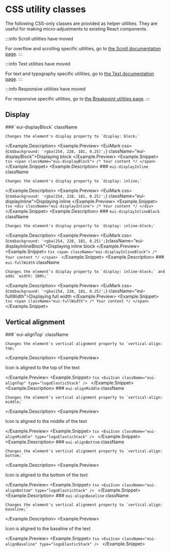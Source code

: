 # CSS utility classes



The following CSS-only classes are provided as helper utilities. They are useful for making micro-adjustments to existing React components.

:::info Scroll utilities have moved

For overflow and scrolling specific utilities, go to [the Scroll documentation page](./scroll/index.mdx).
:::

:::info Text utilities have moved

For text and typography specific utilities, go to [the Text documentation page](../getting-started/theming/utilities/typography.mdx).
:::

:::info Responsive utilities have moved

For responsive specific utilities, go to [the Breakpoint utilities page](../getting-started/theming/utilities/breakpoints.mdx).
:::

## Display

<Example>
  <Example.Description>
    ### `eui-displayBlock` <Badge color="hollow">className</Badge>

    Changes the element's display property to `display: block;`
  </Example.Description>
  <Example.Preview>
    <EuiMark css={css`background: 'rgba(254, 228, 181, 0.25)';`} className="eui-displayBlock">Displaying block</EuiMark>
  </Example.Preview>
  <Example.Snippet>
    ```tsx
    <span className="eui-displayBlock">
    /* Your content */
    </span>
    ```
  </Example.Snippet>
</Example>
<Example>
  <Example.Description>
    ### `eui-displayInline` <Badge color="hollow">className</Badge>

    Changes the element's display property to `display: inline;`
  </Example.Description>
  <Example.Preview>
    <EuiMark css={css`background: 'rgba(254, 228, 181, 0.25)';`} className="eui-displayInline">Displaying inline</EuiMark>
  </Example.Preview>
  <Example.Snippet>
    ```tsx
    <div className="eui-displayInline">
    /* Your content */
    </div>
    ```
  </Example.Snippet>
</Example>
<Example>
  <Example.Description>
    ### `eui-displayInlineBlock` <Badge color="hollow">className</Badge>

    Changes the element's display property to `display: inline-block;`
  </Example.Description>
  <Example.Preview>
    <EuiMark css={css`background: 'rgba(254, 228, 181, 0.25)';`}className="eui-displayInlineBlock">Displaying inline block</EuiMark>
  </Example.Preview>
  <Example.Snippet>
    ```tsx
    <span className="eui-displayInlineBlock">
    /* Your content */
    </span>
    ```
  </Example.Snippet>
</Example>
<Example>
  <Example.Description>
    ### `eui-fullWidth` <Badge color="hollow">className</Badge>

    Changes the element's display property to `display: inline-block;` and adds `width: 100%;`
  </Example.Description>
  <Example.Preview>
    <EuiMark css={css`background: 'rgba(254, 228, 181, 0.25)';`} className="eui-fullWidth">Displaying full width</EuiMark>
  </Example.Preview>
  <Example.Snippet>
    ```tsx
    <span className="eui-fullWidth">
    /* Your content */
    </span>
    ```
  </Example.Snippet>
</Example>

## Vertical alignment

<Example>
  <Example.Description>
    ### `eui-alignTop` <Badge color="hollow">className</Badge>

    Changes the element's vertical alignment property to `vertical-align: top;`
  </Example.Description>
  <Example.Preview>
    <p>
      <EuiIcon
        type="logoElasticStack"
        size="xxl"
        className="eui-alignTop"
      /> Icon is aligned to the top of the text
    </p>
  </Example.Preview>
  <Example.Snippet>
    ```tsx
    <EuiIcon className="eui-alignTop" type="logoElasticStack" />
    ```
  </Example.Snippet>
</Example>
<Example>
  <Example.Description>
    ### `eui-alignMiddle` <Badge color="hollow">className</Badge>

    Changes the element's vertical alignment property to `vertical-align: middle;`
  </Example.Description>
  <Example.Preview>
    <p>
      <EuiIcon
        type="logoElasticStack"
        size="xxl"
        className="eui-alignMiddle"
      /> Icon is aligned to the middle of the text
    </p>
  </Example.Preview>
  <Example.Snippet>
    ```tsx
    <EuiIcon className="eui-alignMiddle" type="logoElasticStack" />
    ```
  </Example.Snippet>
</Example>
<Example>
  <Example.Description>
    ### `eui-alignBottom` <Badge color="hollow">className</Badge>

    Changes the element's vertical alignment property to `vertical-align: bottom;`
  </Example.Description>
  <Example.Preview>
    <p>
      <EuiIcon
        type="logoElasticStack"
        size="xxl"
        className="eui-alignBottom"
      /> Icon is aligned to the bottom of the text
    </p>
  </Example.Preview>
  <Example.Snippet>
    ```tsx
    <EuiIcon className="eui-alignBottom" type="logoElasticStack" />
    ```
  </Example.Snippet>
</Example>
<Example>
  <Example.Description>
    ### `eui-alignBaseline` <Badge color="hollow">className</Badge>

    Changes the element's vertical alignment property to `vertical-align: baseline;`
  </Example.Description>
  <Example.Preview>
    <p>
      <EuiIcon
        type="logoElasticStack"
        size="xxl"
        className="eui-alignBaseline"
      /> Icon is aligned to the baseline of the text
    </p>
  </Example.Preview>
  <Example.Snippet>
    ```tsx
    <EuiIcon className="eui-alignBaseline" type="logoElasticStack" />
    ```
  </Example.Snippet>
</Example>
